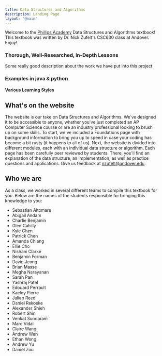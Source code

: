 ```yaml
---
title: Data Structures and Algorithms
description: Landing Page
layout: "@main"
---
```


Welcome to the [Phillips Academy](https://www.andover.edu/) Data Structures and Algorithms textbook! This textbook was written by Dr. Nick Zufelt's CSC630 class at Andover. Enjoy!

### Thorough, Well-Researched, In-Depth Lessons

Some really good description about the work we have put into this project

### Examples in java & python

#### Various Learning Styles

## What's on the website

The website is our take on Data Structures and Algorithms. We've designed it to be accessible to anyone, whether you've just completed an AP Computer Science course or are an industry professional looking to brush up on some skills. To start, we've included a Foundations page with background information to bring you up to speed in case your coding has become a bit rusty (it happens to all of us). Next, the website is divided into different modules, each with an individual data structure or algorithm. Each page has been carefully peer reviewed by students. There, you'll find an explanation of the data structure, an implementation, as well as practice questions and applications. Give us feedback at nzufelt@andover.edu.

## Who we are

As a class, we worked in several different teams to compile this textbook for you. Below are the names of the students responsible for bringing this knowledge to you:

- Sebastian Altomare
- Abigail Andam
- Charlie Benjamin
- Glen Cahilly
- Kyle Chen
- Patrick Chen
- Amanda Chiang
- Ellie Cho
- Nishani Clarke
- Benjamin Forman
- Davin Jeong
- Brian Masse
- Megha Narayanan
- Sarah Pan
- Yashraj Patel
- Edouard Perrault
- Kaeley Pierre
- Julian Reed
- Daniel Rekoske
- Alexander Shieh
- Robert Shin
- Venkat Sundaram
- Marc Vidal
- Claire Wang
- Andrew Wen
- Ethan Wong
- Andrew Yu
- Daniel Zou
